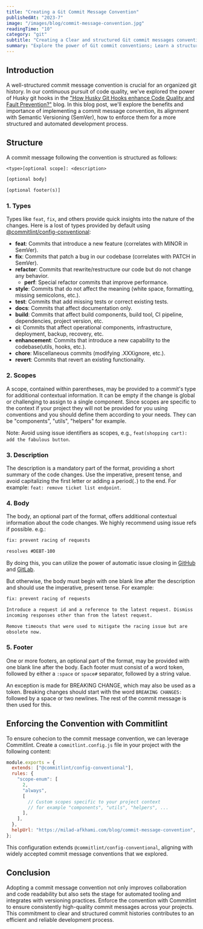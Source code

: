 ```yaml
---
title: "Creating a Git Commit Message Convention"
publishedAt: "2023-7"
image: "/images/blog/commit-message-convention.jpg"
readingTime: "10"
category: "git"
subtitle: "Creating a Clear and structured Git commit messages convention and automatically enforcing it with Commitlint for a clean and informative git history."
summary: "Explore the power of Git commit conventions; Learn a structured convention, enforce it with Commitlint, and empower your codebase git history with clarity and automation."
---
```


## Introduction

A well-structured commit message convention is crucial for an organized git history. In our continuous pursuit of code quality, we've explored the power of Husky git hooks in the ["How Husky Git Hooks enhance Code Quality and Fault Prevention?"](/blog/husky) blog. In this blog post, we'll explore the benefits and importance of implementing a commit message convention, its alignment with Semantic Versioning (SemVer), how to enforce them for a more structured and automated development process.

## Structure

A commit message following the convention is structured as follows:

```txt
<type>[optional scope]: <description>

[optional body]

[optional footer(s)]
```

### 1. Types

Types like `feat`, `fix`, and others provide quick insights into the nature of the changes. Here is a lost of types provided by default using [@commitlint/config-conventional](https://npmjs.com/package/@commitlint/config-conventional):

- **feat**: Commits that introduce a new feature (correlates with MINOR in SemVer).
- **fix**: Commits that patch a bug in our codebase (correlates with PATCH in SemVer).
- **refactor**: Commits that rewrite/restructure our code but do not change any behavior.
  - **perf**: Special refactor commits that improve performance.
- **style**: Commits that do not affect the meaning (white space, formatting, missing semicolons, etc.).
- **test**: Commits that add missing tests or correct existing tests.
- **docs**: Commits that affect documentation only.
- **build**: Commits that affect build components, build tool, CI pipeline, dependencies, project version, etc.
- **ci**: Commits that affect operational components, infrastructure, deployment, backup, recovery, etc.
- **enhancement**: Commits that introduce a new capability to the codebase(utils, hooks, etc.).
- **chore**: Miscellaneous commits (modifying .XXXignore, etc.).
- **revert**: Commits that revert an existing functionality.

### 2. Scopes

A scope, contained within parentheses, may be provided to a commit's type for additional contextual information. It can be empty if the change is global or challenging to assign to a single component. Since scopes are specific to the context if your project they will not be provided for you using conventions and you should define them according to your needs. They can be "components", "utils", "helpers" for example.

Note: Avoid using issue identifiers as scopes, e.g., `feat(shopping cart): add the fabulous button`.

### 3. Description

The description is a mandatory part of the format, providing a short summary of the code changes. Use the imperative, present tense, and avoid capitalizing the first letter or adding a period(`.`) to the end. For example: `feat: remove ticket list endpoint`.

### 4. Body

The body, an optional part of the format, offers additional contextual information about the code changes. We highly recommend using issue refs if possible. e.g.:

```txt
fix: prevent racing of requests

resolves #DEBT-100
```

By doing this, you can utilize the power of automatic issue closing in [GitHub](https://docs.github.com/en/issues/tracking-your-work-with-issues/linking-a-pull-request-to-an-issue) and [GitLab](https://docs.gitlab.com/ee/user/project/issues/managing_issues.html#closing-issues-automatically).

But otherwise, the body must begin with one blank line after the description and should use the imperative, present tense. For example:

```txt
fix: prevent racing of requests

Introduce a request id and a reference to the latest request. Dismiss
incoming responses other than from the latest request.

Remove timeouts that were used to mitigate the racing issue but are
obsolete now.
```

### 5. Footer

One or more footers, an optional part of the format, may be provided with one blank line after the body. Each footer must consist of a word token, followed by either a `:space` or `space#` separator, followed by a string value.

An exception is made for BREAKING CHANGE, which may also be used as a token. Breaking changes should start with the word `BREAKING CHANGES:` followed by a space or two newlines. The rest of the commit message is then used for this.

## Enforcing the Convention with Commitlint

To ensure cohecion to the commit message convention, we can leverage Commitlint. Create a `commitlint.config.js` file in your project with the following content:

```js
module.exports = {
  extends: ["@commitlint/config-conventional"],
  rules: {
    "scope-enum": [
      2,
      "always",
      [
        // Custom scopes specific to your project context
        // for example "components", "utils", "helpers", ...
      ],
    ],
  },
  helpUrl: "https://milad-afkhami.com/blog/commit-message-convention",
};
```

This configuration extends `@commitlint/config-conventional`, aligning with widely accepted commit message conventions that we explored.

## Conclusion

Adopting a commit message convention not only improves collaboration and code readability but also sets the stage for automated tooling and integrates with versioning practices. Enforce the convention with Commitlint to ensure consistently high-quality commit messages across your projects. This commitment to clear and structured commit histories contributes to an efficient and reliable development process.

